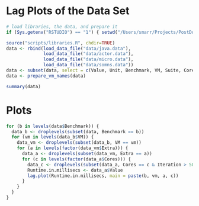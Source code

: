 # Lag Plots of the Data Set

```r
# load libraries, the data, and prepare it
if (Sys.getenv("RSTUDIO") == "1") { setwd("/Users/smarr/Projects/PostDoc/SELF-OPT-INT/") }

source("scripts/libraries.R", chdir=TRUE)
data <- rbind(load_data_file("data/java.data"),
              load_data_file("data/actor.data"),
              load_data_file("data/micro.data"),
              load_data_file("data/somns.data"))
data <- subset(data, select = c(Value, Unit, Benchmark, VM, Suite, Cores, InputSize, Var, Extra, Iteration))
data <- prepare_vm_names(data)

summary(data)
```

# Plots

```r
for (b in levels(data$Benchmark)) {
  data_b <- droplevels(subset(data, Benchmark == b))
  for (vm in levels(data_b$VM)) {
    data_vm <- droplevels(subset(data_b, VM == vm))
    for (a in levels(factor(data_vm$Extra))) {
      data_a <- droplevels(subset(data_vm, Extra == a))
      for (c in levels(factor(data_a$Cores))) {
        data_c <- droplevels(subset(data_a, Cores == c & Iteration > 500))
        Runtime.in.millisecs <- data_a$Value
        lag.plot(Runtime.in.millisecs, main = paste(b, vm, a, c))
      }
    }
  }
}
```
